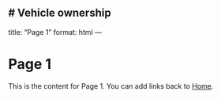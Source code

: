 # Vehicle ownership
---
title: "Page 1"
format: html
---

# Page 1

This is the content for Page 1. You can add links back to [Home](index.qmd).

